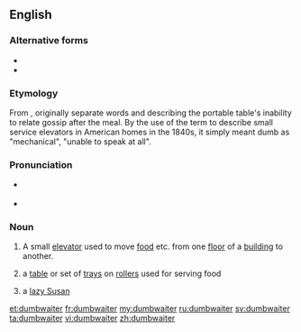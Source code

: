 {{also|dumb-waiter|dumb waiter}}
==English==

===Alternative forms===
* {{l|en|dumb waiter}}
* {{l|en|dumb-waiter}}

===Etymology===
From {{compound|en|dumb|t1=unable to speak|waiter}}, originally separate words and describing the portable table's inability to relate gossip after the meal. By the use of the term to describe small service elevators in American homes in the 1840s, it simply meant dumb as "mechanical", "unable to speak at all".

===Pronunciation===
* {{a|GA|Canada}} {{IPA|/ˈdʌmˌweɪtəɹ/|lang=en}}
* {{audio|en-ca-dumbwaiter.oga|Audio (CA)|lang=en}}

===Noun===
{{en-noun}}

# A small [[elevator]] used to move [[food]] etc. from one [[floor]] of a [[building]] to another.
# {{lb|en|obsolete}} a [[table]] or set of [[tray]]s on [[roller]]s used for serving food
# {{lb|en|obsolete}} a [[lazy Susan]]

[[et:dumbwaiter]]
[[fr:dumbwaiter]]
[[my:dumbwaiter]]
[[ru:dumbwaiter]]
[[sv:dumbwaiter]]
[[ta:dumbwaiter]]
[[vi:dumbwaiter]]
[[zh:dumbwaiter]]